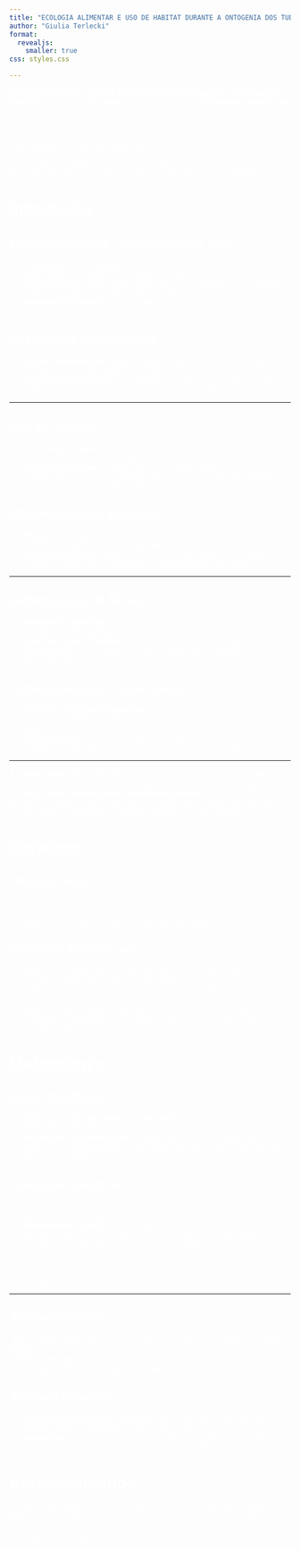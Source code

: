 ```yaml
---
title: "ECOLOGIA ALIMENTAR E USO DE HABITAT DURANTE A ONTOGENIA DOS TUBARÕES AZUL (***Prionace glauca***) E MAKO (***Isurus oxyrinchus***) NO OCEANO ATLÂNTICO SUL"
author: "Giulia Terlecki"
format:   
  revealjs:
    smaller: true
css: styles.css

---
```

 <style>
        h1, h2, h3, h4, h5, h6 {
          color: white !important;
        }
        p, li, blockquote {
          color: white !important;
        }
        </style>
        
**Ecologia Alimentar e Uso de Habitat durante a Ontogenia dos Tubarões Azul (***Prionace glauca***) e Mako (***Isurus oxyrinchus***) no Oceano Atlântico Sul**

Giulia Terlecki

Orientador: Prof. Dr. Luis Gustavo Cardoso\
Coorientadora: Profa. Dra. Silvina Botta

Universidade Federal do Rio Grande - FURG\
Programa de Pós-Graduação em Oceanografia Biológica – PPGOB

# Introdução

## Elasmobrânquios - Predadores de Topo

-   **Diversidade e Distribuição**: Altamente diversificados e amplamente distribuídos nos oceanos (Compagno 2005).
-   **Vulnerabilidade**: Maturidade tardia, baixa fecundidade e crescimento lento, tornando-os sensíveis à pesca intensiva.
-   **Importância Ecológica**: Estruturam teias tróficas marinhas e exercem controle 'top-down' (Estes et al. 2011).

## Desafios na Conservação

-   **Declínio Populacional**: Redução drástica da abundância de tubarões nas últimas décadas (Dulvy et al. 2021).
-   **Manejo e Conservação**: Necessidade de informações sobre uso de habitat e status das espécies para manejo eficaz (Pitkitch et al. 2004).

------------------------------------------------------------------------

## Uso de Habitat

-   **Distribuição Espacial**: Tubarões-azul habitam águas mais profundas durante o dia e retornam à superfície à noite.
-   **Diferenças Tróficas**: Tubarão-azul consome principalmente cefalópodes, enquanto o tubarão-anequim se alimenta de teleósteos (Vaske-Júnior & Rincón-Filho 1998).

## Movimentação e Migração

-   **Migração Transatlântica**: Tubarão-azul apresenta movimentos migratórios significativos ao longo da ontogenia.
-   **Segregação Sexual**: Diferenciação no uso de habitat entre machos e fêmeas, relacionada à reprodução e disponibilidade de presas.

------------------------------------------------------------------------

## Sobreposição de Nicho

-   **Variação Ontogenética**: O tubarão-azul mostra maior variação ontogenética em comparação com o tubarão-anequim.
-   **Especialização Individual**: Indivíduos apresentam estratégias diferenciadas de uso de recursos para minimizar a competição intraespecífica.

## Implicações para Conservação

-   **Gestão de Estoques Pesqueiros**: Necessidade de informações detalhadas sobre uso de habitat para efetiva gestão e conservação das espécies.
-   **Efeitos da Pesca**: A pesca intensiva tem impactos críticos sobre a estrutura populacional e a distribuição dos tubarões no OAS.

------------------------------------------------------------------------

**A compreensão** da variabilidade intra e interespecífica no uso de habitat é crucial para entender a ecologia e migração dos tubarões. **Uma das maiores necessidades atuais da gestão pesqueira** Já que esse tipo de pesquisa é necessária para aprimorar a gestão de estoques pesqueiros e conservação de tubarões no Atlântico Sul e em outros habitats.

# Objetivos

## Objetivo Geral

Avaliar a variabilidade intra e interespecífica no uso de habitat dos tubarões azul e anequim no Sudoeste do Oceano Atlântico Sul e a movimentação transatlântica do Tubarão-azul ao longo de sua ontogenia.

## Objetivos Específicos

1.  Obter séries temporais de isótopos estáveis de carbono (δ13C) e nitrogênio (δ15N) das vértebras dos tubarões.
2.  Avaliar a sobreposição de nicho trófico entre os tubarões azul e anequim.
3.  Analisar a especialização individual no uso de recursos e habitat.
4.  Examinar a movimentação do tubarão-azul usando perfis isotópicos e microquímicos.

# Metodologia

## Áreas de Estudo

-   **Sudoeste do Oceano Atlântico Sul (OAS)**: Limitado pela Convergência Subtropical (30–36°S).
-   **Influências Oceanográficas**: Corrente do Brasil e Corrente das Malvinas criam ressurgências que sustentam intensa atividade biológica (Strub et al. 2015).

## Coleta de Amostras

-   Vértebras coletadas durante desembarques pesqueiros da frota de espinhel de superfície.
-   **Amostragem no OAS**: 1933 vértebras coletadas entre 2018 e 2023, incluindo tubarões-azul e anequim. 60 amostras de cada espécie serão utilizadas nas análises. as aamostras selecionadas foram as que tinham mais de 2300mm de comprimento Furcal.

Formula de transformação das medidas interdorsais em comprimento furcal para o Tubarçao-azul:

------------------------------------------------------------------------

## Análise Isotópica

\-***δ***<sup>13</sup>C e ***δ***<sup>15</sup>N: Utilização de Espectrometria de Massas de Razão Isotópica (IRMS).\
- **Processamento**: Subamostras obtidas com microamostrador Micromill e analisadas no IRMS para determinar a posição trófica e uso de habitat.

## Análise Elementar

-   **Composição Elementar**: Ablação a laser conectada a ICP-MS para quantificação de elementos como Sr, Ba, e Ca.
-   **Aplicações**: Determinação da conectividade e migração dos tubarões com base nas assinaturas elementares das vértebras.

# Agradecimentos

Agradeço ao Programa de Pós-Graduação em Oceanografia Biológica – FURG, ao Laboratório de Dinâmica Populacional Pesqueira (LaDIPP), e ao Laboratório de Ecologia e Conservação da Megafauna Marinha (ECOMEGA) pelo suporte ao projeto.
